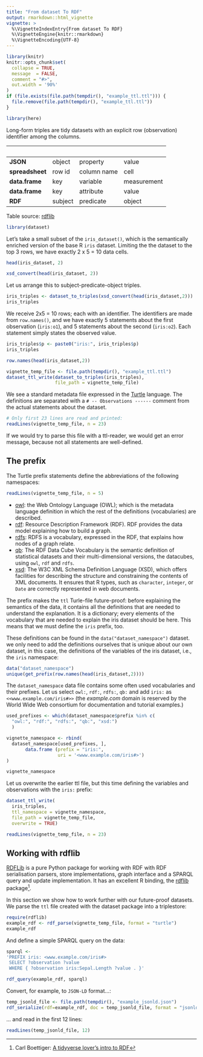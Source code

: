 ---
title: "From dataset To RDF"
output: rmarkdown::html_vignette
vignette: >
  %\VignetteIndexEntry{From dataset To RDF}
  %\VignetteEngine{knitr::rmarkdown}
  %\VignetteEncoding{UTF-8}
---

```{r setupRDFvignette, include = FALSE}
library(knitr)
knitr::opts_chunk$set(
  collapse = TRUE,
  message  = FALSE,
  comment = "#>",
  out.width = '90%'
)
if (file.exists(file.path(tempdir(), "example_ttl.ttl"))) {
  file.remove(file.path(tempdir(), "example_ttl.ttl"))
}

library(here)
```

Long-form triples are tidy datasets with an explicit row (observation) identifier among the columns.



&nbsp;          | &nbsp;  | &nbsp;      | &nbsp;
----------------|---------|-------------|-------------
**JSON**        | object  | property    | value
**spreadsheet** | row id  | column name | cell
**data.frame**  | key     | variable    | measurement
**data.frame**  | key     | attribute   | value
**RDF**         | subject | predicate   | object

Table source: [rdflib](https://cran.r-project.org/package=rdflib/vignettes/rdf_intro.html)

```{r setup}
library(dataset)
```

Let's take a small subset of the `iris_dataset()`, which is the semantically enriched version of the base R `iris` dataset. Limiting the the dataset to the top 3 rows, we have exactly 2 x 5 = 10 data cells.

```{r head-iris}
head(iris_dataset, 2)
```

```{r head-iris-xsd}
xsd_convert(head(iris_dataset, 2))
```

Let us arrange this to subject-predicate-object triples.

```{r dataset-to-triples}
iris_triples <- dataset_to_triples(xsd_convert(head(iris_dataset,2)))
iris_triples
```

We receive 2x5 = 10 rows; each with an identifier. The identifiers are made from `row.names()`, and we have exactly 5 statements about the first observation (`iris:o1`), and 5 statements about the second (`iris:o2`). Each statement simply states the observed value.


```{r define-vars}
iris_triples$p <- paste0("iris:", iris_triples$p)
iris_triples
```



```{r row-names}
row.names(head(iris_dataset,2))
```
```{r write-to-ttle}
vignette_temp_file <- file.path(tempdir(), "example_ttl.ttl")
dataset_ttl_write(dataset_to_triples(iris_triples), 
                  file_path = vignette_temp_file)
```


We see a standard metadata file expressed in the [Turtle](https://www.w3.org/TR/rdf12-turtle/) language. The definitions are
separated with a `# -- Observations ------` comment from the actual statements
about the dataset.

```{r read-ttl}
# Only first 23 lines are read and printed:
readLines(vignette_temp_file, n = 23)
```
If we would try to parse this file with a ttl-reader, we would get an error message, because not all statements are well-defined. 

## The prefix

The Turtle prefix statements define the abbreviations of the following namespaces:

```{r prefix-5}
readLines(vignette_temp_file, n = 5)
```
- [owl](https://www.w3.org/OWL/): the Web Ontology Language (OWL); which is the metadata language definition in which the rest of the definitions (vocabularies) are described.
- [rdf](https://www.w3.org/rdf/): Resource Description Framework (RDF). RDF provides the data model explaining how to build a graph. 
- [rdfs](https://www.w3.org/TR/rdf-schema/): RDFS is a vocabulary, expressed in the RDF, that explains how nodes of a graph relate. 
- [qb](https://www.w3.org/TR/vocab-data-cube/): The RDF Data Cube Vocabulary is the semantic definition of statistical datasets and their multi-dimensional versions, the datacubes, using `owl`, `rdf` and `rdfs`.
- [xsd](https://www.w3.org/TR/xmlschema11-1/): The W3C XML Schema Definition Language (XSD), which offers facilities for describing the structure and constraining the contents of XML documents. It ensures that R types, such as `character`, `integer`,  or `Date` are correctly represented in web documents.

The prefix makes the `ttl` Turle-file future-proof: before explaining the semantics of the data, it contains all the definitions that are needed to understand the explanation. It is a dictionary; every elements of the vocabulary that are needed to explain the iris dataset should be here.  This means that we must define the `iris` prefix, too.

These definitions can be found in the `data("dataset_namespace")` dataset.  we only need to add the definitions ourselves that is unique about our own dataset, in this case, the definitions of the variables of the iris dataset, i.e., the `iris` namespace:

```{r further-prefix}
data("dataset_namespace")
unique(get_prefix(row.names(head(iris_dataset,2))))
```

The `dataset_namespace` data file contains some often used vocabularies and their prefixes. Let us select  `owl:`, `rdf:`, `rdfs:`, `qb:` and add `iris:` as `<<www.example.com/iris#>>` (the _example.com_ domain is reserved by the World Wide Web consortium for documentation and tutorial examples.)

```{r define-all-prefixes}
used_prefixes <- which(dataset_namespace$prefix %in% c(
  "owl:", "rdf:", "rdfs:", "qb:", "xsd:")
  )

vignette_namespace <- rbind(
  dataset_namespace[used_prefixes, ], 
       data.frame (prefix = "iris:", 
                   uri = '<www.example.com/iris#>')
) 

vignette_namespace
```

Let us overwrite the earlier ttl file, but this time defining the variables and observations with the `iris:` prefix:

```{r write-to-ttle2}
dataset_ttl_write(
  iris_triples, 
  ttl_namespace = vignette_namespace,
  file_path = vignette_temp_file, 
  overwrite = TRUE)
```

```{r prefix2}
readLines(vignette_temp_file, n = 23)
```
## Working with rdflib

[RDFLib](https://rdflib.readthedocs.io/en/stable/) is a pure Python package for working with RDF with RDF serialisation parsers, store implementations, graph interface and a SPARQL query and update implementation. It has an excellent R binding, the [rdflib](https://cran.r-project.org/package=rdflib/vignettes/rdf_intro.html) package^[Carl Boettiger: [A tidyverse lover’s intro to RDF](https://cran.r-project.org/package=rdflib/vignettes/rdf_intro.html)].

In this section we show how to work further with our future-proof datasets. We parse the `ttl` file created with the dataset package into a triplestore:

```{r parse-ttl}
require(rdflib)
example_rdf <- rdf_parse(vignette_temp_file, format = "turtle")
example_rdf
```
And define a simple SPARQL query on the data:


```{r sparql_example}
sparql <-
'PREFIX iris: <www.example.com/iris#> 
 SELECT ?observation ?value
 WHERE { ?observation iris:Sepal.Length ?value . }'

rdf_query(example_rdf, sparql)
```

Convert, for example, to `JSON-LD` format...:

```{r convert-to-jsonld}
temp_jsonld_file <- file.path(tempdir(), "example_jsonld.json")
rdf_serialize(rdf=example_rdf, doc = temp_jsonld_file, format = "jsonld")
```

... and read in the first 12 lines:

```{r read-first-12-lines}
readLines(temp_jsonld_file, 12)
```

